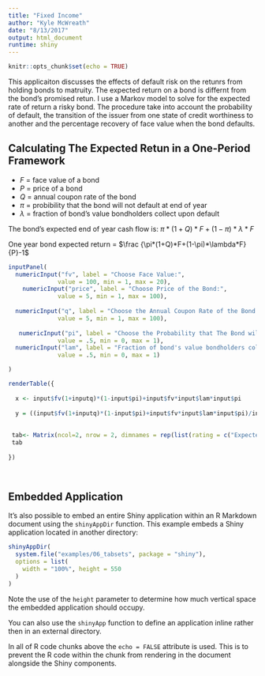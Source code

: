 ```yaml
---
title: "Fixed Income"
author: "Kyle McWreath"
date: "8/13/2017"
output: html_document
runtime: shiny
---
```


```r
knitr::opts_chunk$set(echo = TRUE)
```

This applicaiton discusses the effects of default risk on the retunrs from holding bonds to matruity. The expected return on a bond is differnt from the bond's promised retun. I use a Markov model to solve for the expected rate of return a risky bond. The procedure take into account the probability of default, the transition of the issuer from one state of credit worthiness to another and the percentage recovery of face value when the bond defaults.

## Calculating The Expected Retun in a One-Period Framework

* $F$  = face value of a bond
* $P$  = price of a bond
* $Q$  = annual coupon rate of the bond
* $\pi$  = probibility that the bond will not default at end of year
* $\lambda$ = fraction of bond's value bondholders collect upon default

The bond's expected end of year cash flow is: 
$\pi*(1+Q)*F+(1-\pi)*\lambda*F$

One year bond expected return = $\frac {\pi*(1+Q)*F+(1-\pi)*\lambda*F}{P}-1$





```r
inputPanel(
  numericInput("fv", label = "Choose Face Value:",
              value = 100, min = 1, max = 20),
    numericInput("price", label = "Choose Price of the Bond:",
              value = 5, min = 1, max = 100),
  
  numericInput("q", label = "Choose the Annual Coupon Rate of the Bond:",
              value = 5, min = 1, max = 100),
  
   numericInput("pi", label = "Choose the Probability that The Bond will not Default",
              value = .5, min = 0, max = 1),
  numericInput("lam", label = "Fraction of bond's value bondholders collect upon default",
              value = .5, min = 0, max = 1)

)

renderTable({
  
  x <- input$fv(1+inputq)*(1-input$pi)+input$fv*input$lam*input$pi
  
  y = ((input$fv(1+inputq)*(1-input$pi)+input$fv*input$lam*input$pi)/input$price)-1
  
  
 tab<- Matrix(ncol=2, nrow = 2, dimnames = rep(list(rating = c("Expected Period 1 Cash Flow", "Expected Return")),2), c(x,y))
 tab 
 
})
  
  
```

## Embedded Application

It's also possible to embed an entire Shiny application within an R Markdown document using the `shinyAppDir` function. This example embeds a Shiny application located in another directory:

```r
shinyAppDir(
  system.file("examples/06_tabsets", package = "shiny"),
  options = list(
    width = "100%", height = 550
  )
)
```

Note the use of the `height` parameter to determine how much vertical space the embedded application should occupy.

You can also use the `shinyApp` function to define an application inline rather then in an external directory.

In all of R code chunks above the `echo = FALSE` attribute is used. This is to prevent the R code within the chunk from rendering in the document alongside the Shiny components.



